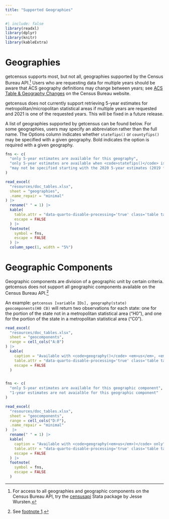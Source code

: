 ```yaml
---
title: "Supported Geographies"
---
```


```r
#| include: false
library(readxl)
library(dplyr)
library(knitr)
library(kableExtra)
```

# Geographies

getcensus supports most, but not all, geographies supported by the Census Bureau API.[^1] Users who are requesting data for multiple years should be aware that ACS geography definitions may change between years; see [ACS Table & Geography Changes](https://www.census.gov/programs-surveys/acs/technical-documentation/table-and-geography-changes.html) on the Census Bureau website.

[^1]: For access to all geographies and geographic components on the Census Bureau API, try the [censusapi](https://ideas.repec.org/c/boc/bocode/s458618.html) Stata package by Jesse Wursten.

::: {.callout-warning}
getcensus does not currently support retrieving 5-year estimates for metropolitan/micropolitan statistical areas if multiple years are requested and 2021 is one of the requested years. This will be fixed in a future release.
:::

A list of geographies supported by getcensus can be found below. For some geographies, users may specify an abbreviation rather than the full name. The Options column indicates whether `statefips()` or `countyfips()` may be specified with a given geography. Bold indicates the option is required with a given geography.

```r

fns <- c(
  "only 5-year estimates are available for this geography",
  "only 5-year estimates are available when <code>statefips()</code> is specified with this geography",
  "may not be specified starting with the 2020 5-year estimates (2019 for subject tables)"
)

read_excel(
  "resources/doc_tables.xlsx", 
  sheet = "geographies", 
  .name_repair = "minimal"
) |>
  rename(" " = 1) |>
  kable(
    table.attr = "data-quarto-disable-processing='true' class='table table-sm'",
    escape = FALSE
  ) |>
  footnote(
    symbol = fns,
    escape = FALSE
  ) |>
  column_spec(1, width = "5%")

```

# Geographic Components

Geographic components are division of a geographic unit by certain criteria. getcensus does not support all geographic components available on the Census Bureau API.[^2]

[^2]: See [footnote 1](#fn1).

An example: `getcensus [variable IDs], geography(state) geocomponents(H0 C0)` will return two observations for each state: one for the portion of the state not in a metropolitan statistical area ("H0"), and one for the portion of the state in a metropolitan statistical area ("C0").

```r

read_excel(
  "resources/doc_tables.xlsx", 
  sheet = "geocomponents", 
  range = cell_cols("A:B") 
) |>
  kable(
    caption = "Available with <code>geography()</code> <em>us</em>, <em>region</em>, <em>division</em>, or <em>state</em>",
    table.attr = "data-quarto-disable-processing='true' class='table table-sm' style='width: 100%; '",
    escape = FALSE
  ) 


fns <- c(
  "only 5-year estimates are available for this geographic component",
  "1-year estimates are not avaialble for this geographic component"
)

read_excel(
  "resources/doc_tables.xlsx", 
  sheet = "geocomponents", 
  range = cell_cols("D:F"),
  .name_repair = "minimal"
)  |>
  rename(" " = 1) |>
  kable(
    caption = "Available with <code>geography(<em>us</em>)</code> only",
    table.attr = "data-quarto-disable-processing='true' class='table table-sm' style='width: 100%; xxx'", 
    escape = FALSE
  ) |>
  footnote(
    symbol = fns,
    escape = FALSE
  )

```
